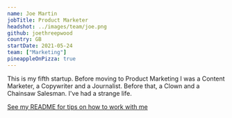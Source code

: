```yaml
---
name: Joe Martin
jobTitle: Product Marketer
headshot: ../images/team/joe.png
github: joethreepwood
country: GB
startDate: 2021-05-24
team: ["Marketing"]
pineappleOnPizza: true
---
```


This is my fifth startup. Before moving to Product Marketing I was a Content Marketer, a Copywriter and a Journalist. Before that, a Clown and a Chainsaw Salesman. I've had a strange life.

[See my README for tips on how to work with me](/handbook/company/team/joe-martin)
